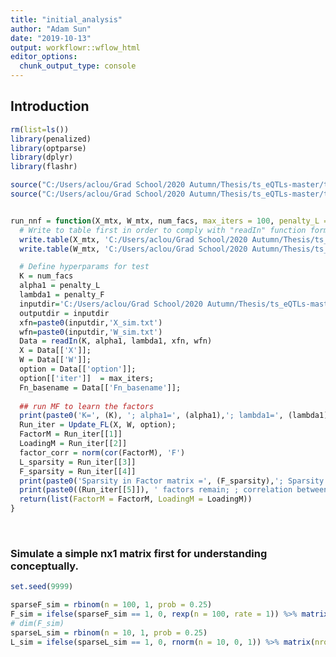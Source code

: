 ```yaml
---
title: "initial_analysis"
author: "Adam Sun"
date: "2019-10-13"
output: workflowr::wflow_html
editor_options:
  chunk_output_type: console
---
```


## Introduction

```r
rm(list=ls())
library(penalized)
library(optparse)
library(dplyr)
library(flashr)

source("C:/Users/aclou/Grad School/2020 Autumn/Thesis/ts_eQTLs-master/ts_eQTLs-master/sn_spMF/readIn.R")
source("C:/Users/aclou/Grad School/2020 Autumn/Thesis/ts_eQTLs-master/ts_eQTLs-master/sn_spMF/Update_FL.R")


run_nnf = function(X_mtx, W_mtx, num_facs, max_iters = 100, penalty_L = 0.1, penalty_F = 0.1){
  # Write to table first in order to comply with "readIn" function format
  write.table(X_mtx, 'C:/Users/aclou/Grad School/2020 Autumn/Thesis/ts_eQTLs-master/ts_eQTLs-master/X_sim.txt', row.names = FALSE)
  write.table(W_mtx, 'C:/Users/aclou/Grad School/2020 Autumn/Thesis/ts_eQTLs-master/ts_eQTLs-master/W_sim.txt', row.names = FALSE)

  # Define hyperparams for test
  K = num_facs
  alpha1 = penalty_L
  lambda1 = penalty_F
  inputdir='C:/Users/aclou/Grad School/2020 Autumn/Thesis/ts_eQTLs-master/ts_eQTLs-master/'
  outputdir = inputdir
  xfn=paste0(inputdir,'X_sim.txt')
  wfn=paste0(inputdir,'W_sim.txt')
  Data = readIn(K, alpha1, lambda1, xfn, wfn) 
  X = Data[['X']];
  W = Data[['W']];
  option = Data[['option']];
  option[['iter']]  = max_iters;
  Fn_basename = Data[['Fn_basename']];
  
  ## run MF to learn the factors  
  print(paste0('K=', (K), '; alpha1=', (alpha1),'; lambda1=', (lambda1)));
  Run_iter = Update_FL(X, W, option);
  FactorM = Run_iter[[1]]
  LoadingM = Run_iter[[2]]
  factor_corr = norm(cor(FactorM), 'F')
  L_sparsity = Run_iter[[3]]
  F_sparsity = Run_iter[[4]]
  print(paste0('Sparsity in Factor matrix =', (F_sparsity),'; Sparsity in L =', (L_sparsity), '; '))
  print(paste0((Run_iter[[5]]), ' factors remain; ; correlation between factors = ', (factor_corr)));
  return(list(FactorM = FactorM, LoadingM = LoadingM))
}
```

<br>

### Simulate a simple nx1 matrix first for understanding conceptually.
```r
set.seed(9999)

sparseF_sim = rbinom(n = 100, 1, prob = 0.25)
F_sim = ifelse(sparseF_sim == 1, 0, rexp(n = 100, rate = 1)) %>% matrix(nrow = 100) # replicate F+ (non-neg)  
# dim(F_sim)
sparseL_sim = rbinom(n = 10, 1, prob = 0.25)
L_sim = ifelse(sparseL_sim == 1, 0, rnorm(n = 10, 0, 1)) %>% matrix(nrow = 10)

```

